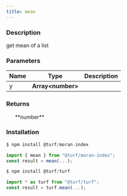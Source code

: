 ```yaml
---
title: mean
---
```


    
### Description

get mean of a list

### Parameters

| Name | Type               | Description |
| ---- | ------------------ | ----------- |
| y    | **Array\<number>** |             |

### Returns

<ul>**number**</ul>

### Installation

```javascript
$ npm install @turf/moran-index

import { mean } from "@turf/moran-index";
const result = mean(...);
```

```javascript
$ npm install @turf/turf

import * as turf from "@turf/turf";
const result = turf.mean(...);
```
